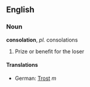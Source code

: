 == English ==
=== Noun ===
'''consolation''', ''pl.'' consolations

#Prize or benefit for the loser
==== Translations ====
* German: [[Trost]] ''m''
